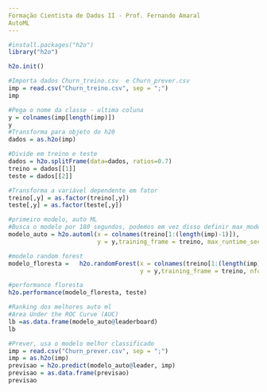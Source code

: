 ---
Formação Cientista de Dados II - Prof. Fernando Amaral
AutoML
---

```{r}
#install.packages("h2o")
library("h2o")
```


```{r}
h2o.init()
```


```{r}
#Importa dados Churn_treino.csv  e Churn_prever.csv
imp = read.csv("Churn_treino.csv", sep = ";")
imp
```


```{r}
#Pega o nome da classe - ultima coluna
y = colnames(imp[length(imp)])
y
#Transforma para objeto do h20
dados = as.h2o(imp)
```


```{r}
#Divide em treino e teste
dados = h2o.splitFrame(data=dados, ratios=0.7)
treino = dados[[1]]
teste = dados[[2]]

```


```{r}
#Transforma a variável dependente em fator
treino[,y] = as.factor(treino[,y])
teste[,y] = as.factor(teste[,y])
```


```{r}
#primeiro modelo, auto ML
#Busca o modelo por 180 segundos, podemos em vez disso definir max_models
modelo_auto = h2o.automl(x = colnames(treino[1:(length(imp)-1)]), 
                         y = y,training_frame = treino, max_runtime_secs = 180,sort_metric = 'AUC')

```


```{r}
#modelo random forest
modelo_floresta =   h2o.randomForest(x = colnames(treino[1:(length(imp)-1)]),
                                     y = y,training_frame = treino, nfolds = 5)
```


```{r}
#performance floresta
h2o.performance(modelo_floresta, teste)
```


```{r}
#Ranking dos melhores auto ml
#Area Under the ROC Curve (AUC)
lb =as.data.frame(modelo_auto@leaderboard)
lb
```


```{r}
#Prever, usa o modelo melhor classificado
imp = read.csv("Churn_prever.csv", sep = ";")
imp = as.h2o(imp)
previsao = h2o.predict(modelo_auto@leader, imp)
previsao = as.data.frame(previsao)
previsao
```

